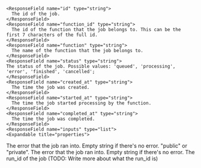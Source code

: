
    <ResponseField name="id" type="string">
      The id of the job.
    </ResponseField>
    <ResponseField name="function_id" type="string">
      The id of the function that the job belongs to. This can be the first 7 characters of the full id.
    </ResponseField>
    <ResponseField name="function" type="string">
      The name of the function that the job belongs to.
    </ResponseField>
    <ResponseField name="status" type="string">
    The status of the job. Possible values: 'queued', 'processing', 'error', 'finished', 'cancelled';
    </ResponseField>
    <ResponseField name="created_at" type="string">
      The time the job was created.
    </ResponseField>
    <ResponseField name="started_at" type="string">
      The time the job started processing by the function.
    </ResponseField>
    <ResponseField name="completed_at" type="string">
      The time the job was completed.
    </ResponseField>
    <ResponseField name="inputs" type="list">
    <Expandable title="properties">
<Snippet file="input.mdx" />
    </Expandable>
    </ResponseField>
    <ResponseField name="outputs" type="list">
    <Expandable title="properties">
<Snippet file="output.mdx" />
    </Expandable>
    </ResponseField>
    <ResponseField name="error" type="string">
      The error that the job ran into. Empty string if there's no error. 
    </ResponseField>
    <ResponseField name="visibility" type="string">
      "public" or "private". The error that the job ran into. Empty string if there's no error. 
    </ResponseField>
    <ResponseField name="run_id" type="string">
      The run_id of the job (TODO: Write more about what the run_id is)
    </ResponseField>
